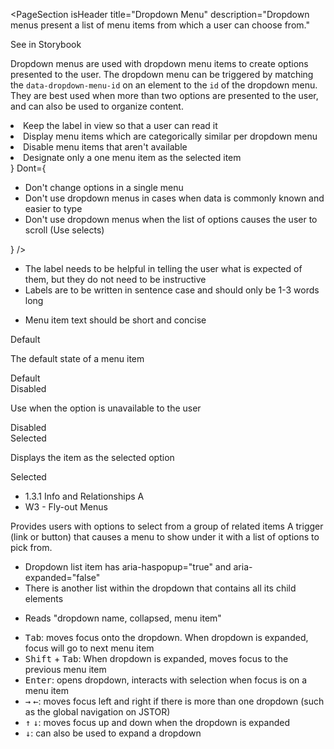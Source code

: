 
<PageSection
  isHeader
  title="Dropdown Menu"
  description="Dropdown menus present a list of menu items from which a user can choose from."
>
  <pharos-link href="#" target="_blank">
    See in Storybook
  </pharos-link>
</PageSection>

<PageSection title="Usage">
  <p>
    Dropdown menus are used with dropdown menu items to create options presented to the user. The
    dropdown menu can be triggered by matching the <code>data-dropdown-menu-id</code> on an element
    to the <code>id</code> of the dropdown menu. They are best used when more than two options are
    presented to the user, and can also be used to organize content.
  </p>
</PageSection>

<PageSection title="Best Practices">
  <BestPractices
    Do={
      <ul>
        <li>Keep the label in view so that a user can read it</li>
        <li>Display menu items which are categorically similar per dropdown menu</li>
        <li>Disable menu items that aren't available</li>
        <li>Designate only a one menu item as the selected item</li>
      </ul>
    }
    Dont={
      <ul>
        <li>Don't change options in a single menu</li>
        <li>Don't use dropdown menus in cases when data is commonly known and easier to type</li>
        <li>
          Don't use dropdown menus when the list of options causes the user to scroll (Use selects)
        </li>
      </ul>
    }
  />
</PageSection>

<PageSection title="Content guidelines">
  <PageSection title="Label" isSubsection>
    <ul>
      <li>
        The label needs to be helpful in telling the user what is expected of them, but they do not
        need to be instructive
      </li>
      <li>Labels are to be written in sentence case and should only be 1-3 words long</li>
    </ul>
  </PageSection>
  <PageSection title="Item" isSubsection>
    <ul>
      <li>Menu item text should be short and concise</li>
    </ul>
  </PageSection>
</PageSection>

<PageSection title="States">
  <PageSection title="Item" isSubsection>
    <div>
      <pharos-heading level="4" preset="1--bold">
        Default
      </pharos-heading>
      <p>The default state of a menu item</p>
      <Canvas>
        <pharos-dropdown-menu-item>Default</pharos-dropdown-menu-item>
      </Canvas>
    </div>
    <div>
      <pharos-heading level="4" preset="1--bold">
        Disabled
      </pharos-heading>
      <p>Use when the option is unavailable to the user</p>
      <Canvas>
        <pharos-dropdown-menu-item disabled>Disabled</pharos-dropdown-menu-item>
      </Canvas>
    </div>
    <div>
      <pharos-heading level="4" preset="1--bold">
        Selected
      </pharos-heading>
      <p>Displays the item as the selected option</p>
      <Canvas>
        <pharos-dropdown-menu-item selected>Selected</pharos-dropdown-menu-item>
      </Canvas>
    </div>
  </PageSection>
</PageSection>

<PageSection title="Accessibility">
  <ul>
    <li>
      <pharos-link href="https://www.w3.org/WAI/WCAG21/Understanding/info-and-relationships.html">
        1.3.1 Info and Relationships A
      </pharos-link>
    </li>
    <li>
      <pharos-link href="https://www.w3.org/WAI/tutorials/menus/flyout/">
        W3 - Fly-out Menus
      </pharos-link>
    </li>
  </ul>
  <PageSection title="Importance" isSubsection>
    Provides users with options to select from a group of related items
  </PageSection>
  <PageSection title="Visual expectations" isSubsection>
    A trigger (link or button) that causes a menu to show under it with a list of options to pick
    from.
  </PageSection>
  <PageSection title="Code Expectations" isSubsection>
    <ul>
      <li>Dropdown list item has aria-haspopup="true" and aria-expanded="false"</li>
      <li>There is another list within the dropdown that contains all its child elements</li>
    </ul>
  </PageSection>
  <PageSection title="Screen reader" isSubsection>
    <ul>
      <li>Reads "dropdown name, collapsed, menu item"</li>
    </ul>
  </PageSection>
  <PageSection title="Keyboard" isSubsection>
    <ul>
      <li>
        <kbd>Tab</kbd>: moves focus onto the dropdown. When dropdown is expanded, focus will go to
        next menu item
      </li>
      <li>
        <kbd>Shift</kbd> + <kbd>Tab</kbd>: When dropdown is expanded, moves focus to the previous
        menu item
      </li>
      <li>
        <kbd>Enter</kbd>: opens dropdown, interacts with selection when focus is on a menu item
      </li>
      <li>
        <kbd>&#8594;</kbd> <kbd>&#8592;</kbd>: moves focus left and right if there is more than one
        dropdown (such as the global navigation on JSTOR)
      </li>
      <li>
        <kbd>&#8593;</kbd> <kbd>&#8595;</kbd>: moves focus up and down when the dropdown is expanded
      </li>
      <li>
        <kbd>&#8595;</kbd>: can also be used to expand a dropdown
      </li>
    </ul>
  </PageSection>
</PageSection>
